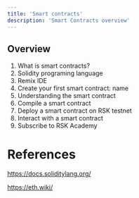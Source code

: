 ---
title: 'Smart contracts'
description: 'Smart Contracts overview'
---

## Overview

1. What is smart contracts?
2. Solidity programing language
3. Remix IDE
4. Create your first smart contract: name
5. Understanding the smart contract
6. Compile a smart contract
7. Deploy a smart contract on RSK testnet
8. Interact with a smart contract
9. Subscribe to RSK Academy

# References

https://docs.soliditylang.org/

https://eth.wiki/
